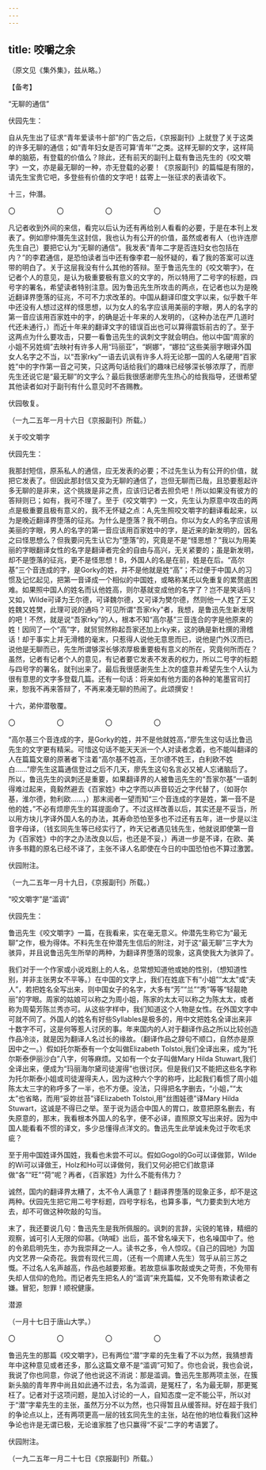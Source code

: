 ```yaml
---
---
---
```

title: 咬嚼之余
---



（原文见《集外集》，兹从略。）

【备考】

“无聊的通信”

伏园先生：

自从先生出了征求“青年爱读书十部”的广告之后，《京报副刊》上就登了关于这类的许多无聊的通信；如“青年妇女是否可算‘青年’”之类。这样无聊的文字，这样简单的脑筋，有登载的价值么？除此，还有前天的副刊上载有鲁迅先生的《咬文嚼字》一文，亦是最无聊的一种，亦无登载的必要！《京报副刊》的篇幅是有限的，请先生宝贵它吧，多登些有价值的文字吧！兹寄上一张征求的表请收下。

十三，仲潛。

〇　　　　　　〇　　　　　　〇　　　　　　〇

凡记者收到外间的来信，看完以后认为还有再给别人看看的必要，于是在本刊上发表了。例如廖仲潛先生这封信，我也认为有公开的价值，虽然或者有人（也许连廖先生自己）要把它认为“无聊的通信”。我发表“青年二字是否连妇女也包括在内？”的李君通信，是恐怕读者当中还有像李君一般怀疑的，看了我的答案可以连带的明白了。关于这层我没有什么其他的答辩。至于鲁迅先生的《咬文嚼字》，在记者个人的意见，是认为极重要极有意义的文字的，所以特用了二号字的标题，四号字的署名，希望读者特别注意。因为鲁迅先生所攻击的两点，在记者也以为是晚近翻译界堕落的征兆，不可不力求改革的。中国从翻译印度文字以来，似乎数千年中还没有人想过这样的怪思想，以为女人的名字应该用美丽的字眼，男人的名字的第一音应该用百家姓中的字，的确是近十年来的人发明的，（这种办法在严几道时代还未通行，）而近十年来的翻译文字的错误百出也可以算得震铄前古的了。至于这两点为什么要攻击，只要一看鲁迅先生的讽刺文字就会明白。他以中国“周家的小姐不另姓绸”去映衬有许多人用“玛丽亚”，“婀娜”，“娜拉”这些美丽字眼译外国女人名字之不当，以“吾家rky”一语去讥讽有许多人将无论那一国的人名硬用“百家姓”中的字作第一音之可笑，只这两句话给我们的趣味已经够深长够浓厚了，而廖先生还说它是“最无聊”的文字么？最后我很感谢廖先生热心的给我指导，还很希望其他读者如对于副刊有什么意见时不吝赐教。

伏园敬复。

（一九二五年一月十六日《京报副刊》所载。）

关于咬文嚼字

伏园先生：

我那封短信，原系私人的通信，应无发表的必要；不过先生认为有公开的价值，就把它发表了。但因此那封信又变为无聊的通信了，岂但无聊而已哉，且恐要惹起许多无聊的是非来，这个挑拨是非之责，应该归记者去担负吧！所以如果没有彼方的答辩则已；如有，我可不理了。至于《咬文嚼字》一文，先生认为原意中攻击的两点是极重要且极有意义的，我不无怀疑之点：A,先生照咬文嚼字的翻译看起来，以为是晚近翻译界堕落的征兆。为什么是堕落？我不明白。你以为女人的名字应该用美丽的字眼，男人的名字的第一音应该用百家姓中的字，是近来的新发明的，因名之曰怪思想么？但我要问先生认它为“堕落”的，究竟是不是“怪思想？”我以为用美丽的字眼翻译女性的名字是翻译者完全的自由与高兴，无关紧要的；虽是新发明，却不是堕落的征兆，更不是怪思想！B，外国人的名是在前，姓是在后。“高尔基”三个音连成的字，是Gorky的姓，并不是他就是姓“高”；不过便于中国人的习惯及记忆起见，把第一音译成一个相似的中国姓，或略称某氏以免重复的累赘底困难。如果照中国人的姓名而认他姓高，则尔基就变成他的名字了？岂不是笑话吗！又如，Wilde可译为王尔德，可译魏尔德，又可译为樊尔德，然则他一人姓了王又姓魏又姓樊，此理可说的通吗？可见所谓“吾家rky”者，我想，是鲁迅先生新发明的吧！不然，就是说“吾家rky”的人，根本不知“高尔基”三音连合的字是他原来的姓！因同了一个“高”字，就贸贸然称起吾家还加上rky来，这的确是新杜撰的滑稽话！却于事实上并无滑稽的毫末，只惹得人说他无意思而已，说他是门外汉而已，说他是无聊而已，先生所谓够深长够浓厚极重要极有意义的所在，究竟何所而在？虽然，记者有记者个人的意见，有记者要它发表不发表的权力，所以二号字的标题与四号字的署名，就刊出来了。最后我很感谢先生上次的盛意并希望先生个人认为很有意思的文字多登载几篇。还有一句话：将来如有他方面的各种的笔墨官司打来，恕我不再来答辩了，不再来凑无聊的热闹了。此颂撰安！

十六，弟仲潜敬覆。

〇　　　　　　〇　　　　　　〇　　　　　　〇

“高尔基三个音连成的字，是Gorky的姓，并不是他就姓高，”廖先生这句话比鲁迅先生的文字更有精采。可惜这句话不能天天派一个人对读者念着，也不能叫翻译的人在篇篇文章的原著者下注着“高尔基不姓高，王尔德不姓王，白利欧不姓白……”廖先生这篇通信登过之后不几天，廖先生这句名言必又被人忘诸脑后了。所以，鲁迅先生的讽刺还是重要，如果翻译界的人被鲁迅先生的“吾家尔基”一语刺得难过起来，竟毅然避去《百家姓》中之字而以声音较近之字代替了，（如哥尔基，淮尔德，勃利欧……，）那末阅者一望而知“三个音连成的字是姓，第一音不是他的姓，”不必有烦廖先生的耳提面命了。不过这样改善以后，其实还是不妥当，所以用方块儿字译外国人名的办法，其寿命恐怕至多也不过还有五年，进一步是以注音字母译，（钱玄同先生等已经实行了，昨天记者遇见钱先生，他就说即使第一音为《百家姓》中的字之办法改良以后，也还是不妥，）再进一步是不译，在欧、美许多书籍的原名已经不译了，主张不译人名即使在今日的中国恐怕也不算过激罢。

伏园附注。

（一九二五年一月十九日，《京报副刊》所载。）

“咬文嚼字”是“滥调”

伏园先生：

鲁迅先生《咬文嚼字》一篇，在我看来，实在毫无意义。仲潜先生称它为“最无聊”之作，极为得体。不料先生在仲潜先生信后的附注，对于这“最无聊”三字大为骇异，并且说鲁迅先生所举的两种，为翻译界堕落的现象，这真使我大为骇异了。

我们对于一个作家或小说戏剧上的人名，总常想知道他或她的性别，（想知道性别，并非主张男女不平等。）在中国的文字上，我们在姓底下有“小姐”“太太”或“夫人”，若把姓名全写出来，则中国女子的名字，大多有“芳”“兰”“秀”等等“轻靓艳丽”的字眼。周家的姑娘可以称之为周小姐，陈家的太太可以称之为陈太太，或者称为周菊芳陈兰秀亦可。从这些字样中，我们知道这个人物是女性。在外国文字中可就不同了。外国人的姓名有好些Syllables是极多的，用中文把姓名全译出来非十数字不可，这是何等惹人讨厌的事。年来国内的人对于翻译作品之所以比较创造作品冷淡，就是因为翻译人名过长的缘故。（翻译作品之辞句不顺口，自然亦是原因中之一。）假如托尔斯泰有一个女叫做Elizabeth Tolstoi,我们全译出来，成为“托尔斯泰伊丽沙白”八字，何等麻烦。又如有一个女子叫做Mary Hilda Stuwart,我们全译出来，便成为“玛丽海尔黛司徒渥得”也很讨厌。但是我们又不能把这些名字称为托尔斯泰小姐或司徒渥得夫人，因为这种六个字的称呼，比起我们看惯了周小姐陈太太三字的称呼多了一半，也不方便。没法，只得把名字删去，“小姐，”“太太”也省略，而用“妥妳丝苔”译Elizabeth Tolstoi,用“丝图娃德”译Mary Hilda Stuwart，这诚是不得已之举。至于说为适合中国人的胃口，故意把原名删去，有失原意的，那末，我看根本外国人的名字，便不必译，直照原文写出来好。因为中国人能看看不惯的译文，多少总懂得点洋文的。鲁迅先生此举诚未免过于吹毛求疵？

至于用中国姓译外国姓，我看也未尝不可以。假如Gogol的Go可以译做郭，Wilde的Wi可以译做王，Holz和Ho可以译做何，我们又何必把它们故意译做“各”“旺”“荷”呢？再者，《百家姓》为什么不能有伟力？

诚然，国内的翻译界太糟了，太不令人满意了！翻译界堕落的现象正多，却不是这两种。伏园先生把它用二号字标题，四号字标名，也算多事，气力要卖到大地方去，却不可做这种吹敲的勾当。

末了，我还要说几句：鲁迅先生是我所佩服的。讽刺的言辞，尖锐的笔锋，精细的观察，诚可引人无限的仰慕。《呐喊》出后，虽不曾名噪天下，也名噪国中了。他的令弟启明先生，亦为我崇拜之一人。读书之多，令人惊叹。《自己的园地》为国内文艺界一朵奇花。我尝有现代三周，（还有一个周建人先生）驾乎从前三苏之慨。不过名人名声越高，作品也越要郑重。若故意纵事吹敲或失之苛责，不免带有失却人信仰的危险。而记者先生把名人的“滥调”来充篇幅，又不免带有欺读者之嫌。冒犯，恕罪！顺祝健康。

潜源

（一月十七日于唐山大学。）

〇　　　　　　〇　　　　　　〇　　　　　　〇

鲁迅先生的那篇《咬文嚼字》，已有两位“潜”字辈的先生看了不以为然，我猜想青年中这种意见或者还多，那么这篇文章不是“滥调”可知了。你也会说，我也会说，我说了你也同意，你说了他也说这不消说：那是滥调。鲁迅先生那两项主张，在簇新头脑的青年界中尚且如此通不过去，名为滥调，是冤枉了，名为最无聊，那更冤枉了。记者对于这项问题，是加入讨论的一人，自知态度一定不能公平，所以对于“潜”字辈先生的主张，虽然万分不以为然，也只得暂且从缓答辩。好在超于我们的争论点以上，还有两项更高一层的钱玄同先生的主张，站在他的地位看我们这种争论也许是无谓已极，无论谁家胜了也只赢得“不妥”二字的考语罢了。

伏园附注。

（一九二五年一月二十七日《京报副刊》所载。）